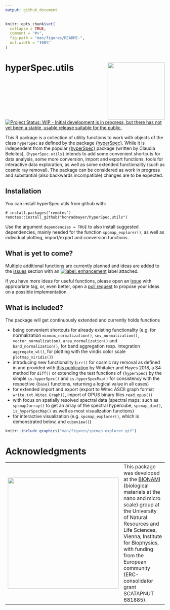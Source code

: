 ```yaml
---
output: github_document
---
```


<!-- README.md is generated from README.Rmd. Please edit that file -->

```r
knitr::opts_chunk$set(
  collapse = TRUE,
  comment = "#>",
  fig.path = "man/figures/README-",
  out.width = "100%"
)
```

# hyperSpec.utils <img src="man/figures/hexsticker.png" align="right" alt="" width="180" />

<!-- badges: start -->
[![Project Status: WIP - Initial development is in progress, but there has not yet been a stable, usable release suitable for the public.](https://www.repostatus.org/badges/latest/wip.svg)](https://www.repostatus.org/#wip)
<!-- badges: end -->

This R package is a collection of utility functions to work with objects of the class `hyperSpec` as defined by the package [{hyperSpec}](https://cran.r-project.org/package=hyperSpec). While it is independent from the popular [{hyperSpec}](https://cran.r-project.org/package=hyperSpec) package (written by Claudia Beleites), `{hyperSpec.utils}` intends to add some convenient shortcuts for data analysis, some more conversion, import and export functions, tools for interactive data exploration, as well as some extended functionality (such as cosmic ray removal).
The package can be considered as work in progress and substantial (also backwards incompatible) changes are to be expected.

## Installation

You can install hyperSpec.utils from github with:

```
# install.packages("remotes")
remotes::install_github("konradmayer/hyperSpec.utils")
```

Use the argument `dependencies = TRUE` to also install suggested dependencies, mainly needed for the function `spcmap_explorer()`, as well as individual plotting, import/export and conversion functions.

## What is yet to come? 
Multiple additional functions are currently planned and ideas are added to the [issues](https://github.com/konradmayer/hyperSpec.utils/issues) section with an [![label: enhancement][~enhancement]](https://github.com/konradmayer/hyperspec.utils/issues?q=label%3Aenhancement) label attached.



If you have more ideas for useful functions, please open an [issue](https://github.com/konradmayer/hyperSpec.utils/issues) with appropriate tag, or, even better, open a [pull request](https://github.com/konradmayer/hyperspec.utils/pulls) to propose your ideas on a possible implementation.

## What is included?
The package will get continuously extended and currently holds functions 


- being convenient shortcuts for already existing functionality (e.g. for normalization `minmax_normalization()`, `snv_normalization()`, `vector_normalization)`, `area_normalization()` and `band_normalization()`, for band aggregation resp. integration `aggregate_wl()`, for plotting with the viridis color scale `plotmap_viridis()`)
- introducing new functionality (`crr()` for cosmic ray removal as defined in and provided with [this publication](https://doi.org/10.1016/j.chemolab.2018.06.009) by Whitaker and Hayes 2018, a S4 method for `diff()` or extending the test functions of `{hyperSpec}` by the simple `is.hyperSpec()` and `is.hyperSpecMap()` for consistency with the respective `{base}` functions, returning a logical value in all cases)
- for extended import and export (export to Witec ASCII graph format `write.txt.Witec.Graph()`, import of OPUS binary files `read_opus()`)
- with focus on spatially resolved spectral data (spectral maps; such as `spcmap2array()` to get an array of the spectral hypercube, `spcmap_dim()`, `is_hyperSpecMap()` as well as most visualization functions)
- for interactive visualization (e.g. `spcmap_explorer()`, which is demonstrated below, and `cubeview()`)


```r
knitr::include_graphics("man/figures/spcmap_explorer.gif")
```


[~enhancement]: https://img.shields.io/badge/-enhancement-84b6eb.svg

# Acknowledgments


<table>
 <tr>
    <td><img src="man/figures/bionami.png" width="350"></td>
    <td>This package was developed at the  <a href="http://www.bionami.at/">BIONAMI</a> (biological materials at the nano and micro scale) group at the University of Natural Resources and Life Sciences, Vienna, Institute for Biophysics, with funding from the European community (ERC-consolidator grant SCATAPNUT 681885).</td>
 </tr>
</table>


